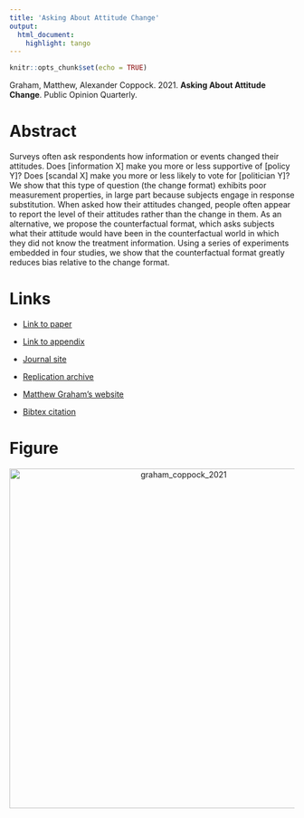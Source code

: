 ```yaml
---
title: 'Asking About Attitude Change'
output:
  html_document:
    highlight: tango
---
```


```r
knitr::opts_chunk$set(echo = TRUE)
```

Graham, Matthew, Alexander Coppock. 2021. <b>Asking About Attitude Change</b>. Public Opinion Quarterly.

# Abstract
Surveys often ask respondents how information or events changed their attitudes. Does [information X] make you more or less supportive of [policy Y]? Does [scandal X] make you more or less likely to vote for [politician Y]? We show that this type of question (the change format) exhibits poor measurement properties, in large part because subjects engage in response substitution. When asked how their attitudes changed, people often appear to report the level of their attitudes rather than the change in them. As an alternative, we propose the counterfactual format, which asks subjects what their attitude would have been in the counterfactual world in which they did not know the treatment information. Using a series of experiments embedded in four studies, we show that the counterfactual format greatly reduces bias relative to the change format.

# Links
 - <a href='graham_coppock_2020.pdf' target='_blank'>Link to paper</a>
 - <a href='graham_coppock_2020_appendix.pdf'target='_blank'>Link to appendix</a>
 - <a href='https://doi.org/10.1093/poq/nfab009'target='_blank'>Journal site</a>
 - <a href='https://doi.org/10.7910/DVN/GFF78K'target='_blank'>Replication archive</a>

 - <a href= 'http://m-graham.com' target='_blank'>Matthew Graham's website</a>
 - <a href='graham_coppock_2021.txt'target='_blank'>Bibtex citation</a>

# Figure
<center><img src="display_figures/graham_coppock_2020_display.png" alt="graham_coppock_2021" width="600"></center>